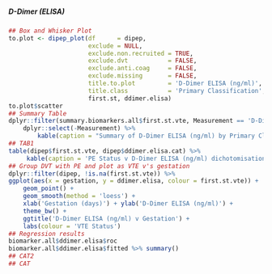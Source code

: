 ##### D-Dimer (ELISA)

```r
## Box and Whisker Plot
to.plot <- dipep_plot(df      = dipep,
                      exclude = NULL,
                      exclude.non.recruited = TRUE,
                      exclude.dvt           = FALSE,
                      exclude.anti.coag     = FALSE,
                      exclude.missing       = FALSE,
                      title.to.plot         = 'D-Dimer ELISA (ng/ml)',
                      title.class           = 'Primary Classification',
                      first.st, ddimer.elisa)
to.plot$scatter
## Summary Table
dplyr::filter(summary.biomarkers.all$first.st.vte, Measurement == 'D-Dimer (ELISA)') %>%
    dplyr::select(-Measurement) %>%
        kable(caption = "Summary of D-Dimer ELISA (ng/ml) by Primary Classification")
## TAB1
table(dipep$first.st.vte, dipep$ddimer.elisa.cat) %>%
     kable(caption = 'PE Status v D-Dimer ELISA (ng/ml) dichotomisation')
## Group DVT with PE and plot as VTE v's gestation
dplyr::filter(dipep, !is.na(first.st.vte)) %>%
ggplot(aes(x = gestation, y = ddimer.elisa, colour = first.st.vte)) +
    geom_point() +
    geom_smooth(method = 'loess') +
    xlab('Gestation (days)') + ylab('D-Dimer ELISA (ng/ml)') +
    theme_bw() +
    ggtitle('D-Dimer ELISA (ng/ml) v Gestation') +
    labs(colour = 'VTE Status')
## Regression results
biomarker.all$ddimer.elisa$roc
biomarker.all$ddimer.elisa$fitted %>% summary()
## CAT2
## CAT

```
